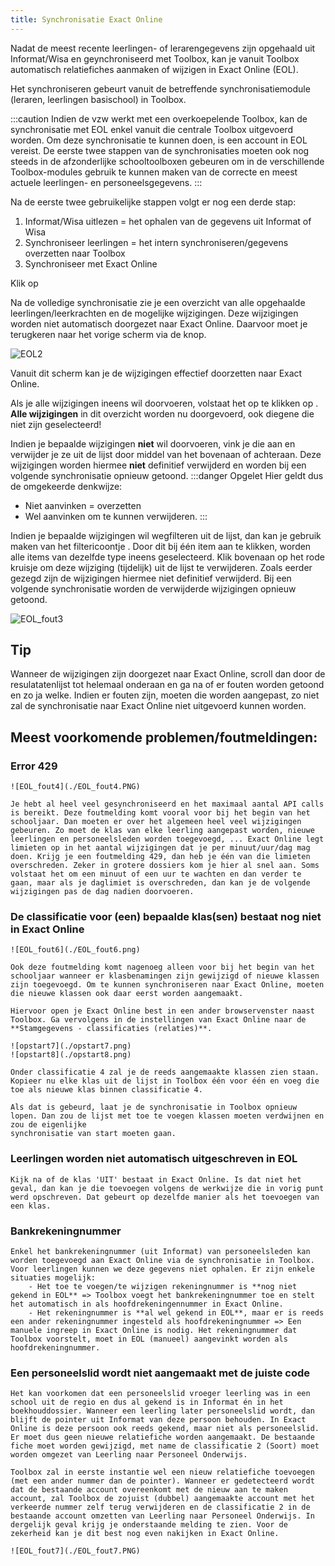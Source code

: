 ```yaml
---
title: Synchronisatie Exact Online
---
```


Nadat de meest recente leerlingen- of lerarengegevens zijn opgehaald uit Informat/Wisa en geynchroniseerd met Toolbox, kan je vanuit Toolbox automatisch relatiefiches aanmaken of wijzigen in Exact Online (EOL). 

Het synchroniseren gebeurt vanuit de betreffende synchronisatiemodule (leraren, leerlingen basischool) in Toolbox.

:::caution
Indien de vzw werkt met een overkoepelende Toolbox, kan de synchronisatie met EOL enkel vanuit die centrale Toolbox uitgevoerd worden. Om deze synchronisatie te kunnen doen, is een account in EOL vereist. De eerste twee stappen van de synchronisaties moeten ook nog steeds in de afzonderlijke schooltoolboxen gebeuren om in de verschillende Toolbox-modules gebruik te kunnen maken van de correcte en meest actuele leerlingen- en personeelsgegevens.
:::

Na de eerste twee gebruikelijke stappen volgt er nog een derde stap:

1. Informat/Wisa uitlezen = het ophalen van de gegevens uit Informat of Wisa
2. Synchroniseer leerlingen = het intern synchroniseren/gegevens overzetten naar Toolbox
3. Synchroniseer met Exact Online 

Klik op <LegacyAction img="sync.png" text="Start volledige synchronisatie"/>

Na de volledige synchronisatie zie je een overzicht van alle opgehaalde leerlingen/leerkrachten en de mogelijke wijzigingen. 
Deze wijzigingen worden niet automatisch doorgezet naar Exact Online. Daarvoor moet je terugkeren naar het vorige scherm via de <LegacyAction img="home.png"/> knop. 

![EOL2](./EOL2.png) 

Vanuit dit scherm kan je de wijzigingen effectief doorzetten naar Exact Online. 

Als je alle wijzigingen ineens wil doorvoeren, volstaat het op te klikken op <LegacyAction img="play.png" text="Voer deze wijzigingen door in Exact Online"/>. **Alle wijzigingen** in dit overzicht worden nu doorgevoerd, ook diegene die niet zijn geselecteerd!

Indien je bepaalde wijzigingen **niet** wil doorvoeren, vink je die aan en verwijder je ze uit de lijst door middel van het <LegacyAction img="remove.png"/> bovenaan of achteraan. Deze wijzigingen worden hiermee **niet** definitief verwijderd en worden bij een volgende synchronisatie opnieuw getoond. 
:::danger Opgelet
Hier geldt dus de omgekeerde denkwijze:
- Niet aanvinken = overzetten
- Wel aanvinken om te kunnen verwijderen.
:::

Indien je bepaalde wijzigingen wil wegfilteren uit de lijst, dan kan je gebruik maken van het filtericoontje <LegacyAction img="filter.png"/>. Door dit bij één item aan te klikken, worden alle items van dezelfde type ineens geselecteerd. Klik bovenaan op het rode kruisje om deze wijziging (tijdelijk) uit de lijst te verwijderen. Zoals eerder gezegd zijn de wijzigingen hiermee niet definitief verwijderd. Bij een volgende synchronisatie worden de verwijderde wijzigingen opnieuw getoond. 

![EOL_fout3](./EOL_fout3.png)

## Tip
Wanneer de wijzigingen zijn doorgezet naar Exact Online, scroll dan door de resulatatenlijst tot helemaal onderaan en ga na of er fouten worden getoond en zo ja welke. Indien er fouten zijn, moeten die worden aangepast, zo niet zal de synchronisatie naar Exact Online niet uitgevoerd kunnen worden. 

## Meest voorkomende problemen/foutmeldingen:
### Error 429

    ![EOL_fout4](./EOL_fout4.PNG)

    Je hebt al heel veel gesynchroniseerd en het maximaal aantal API calls is bereikt. Deze foutmelding komt vooral voor bij het begin van het schooljaar. Dan moeten er over het algemeen heel veel wijzigingen gebeuren. Zo moet de klas van elke leerling aangepast worden, nieuwe leerlingen en personeelsleden worden toegevoegd, ... Exact Online legt limieten op in het aantal wijzigingen dat je per minuut/uur/dag mag doen. Krijg je een foutmelding 429, dan heb je één van die limieten overschreden. Zeker in grotere dossiers kom je hier al snel aan. Soms volstaat het om een minuut of een uur te wachten en dan verder te gaan, maar als je daglimiet is overschreden, dan kan je de volgende wijzigingen pas de dag nadien doorvoeren.

### De classificatie voor (een) bepaalde klas(sen) bestaat nog niet in Exact Online

    ![EOL_fout6](./EOL_fout6.png)

    Ook deze foutmelding komt nagenoeg alleen voor bij het begin van het schooljaar wanneer er klasbenamingen zijn gewijzigd of nieuwe klassen zijn toegevoegd. Om te kunnen synchroniseren naar Exact Online, moeten die nieuwe klassen ook daar eerst worden aangemaakt. 

    Hiervoor open je Exact Online best in een ander browservenster naast Toolbox. Ga vervolgens in de instellingen van Exact Online naar de **Stamgegevens - classificaties (relaties)**. 

    ![opstart7](./opstart7.png)
    ![opstart8](./opstart8.png)

    Onder classificatie 4 zal je de reeds aangemaakte klassen zien staan. Kopieer nu elke klas uit de lijst in Toolbox één voor één en voeg die toe als nieuwe klas binnen classificatie 4.

    Als dat is gebeurd, laat je de synchronisatie in Toolbox opnieuw lopen. Dan zou de lijst met toe te voegen klassen moeten verdwijnen en zou de eigenlijke 
    synchronisatie van start moeten gaan.

### Leerlingen worden niet automatisch uitgeschreven in EOL

    Kijk na of de klas 'UIT' bestaat in Exact Online. Is dat niet het geval, dan kan je die toevoegen volgens de werkwijze die in vorig punt werd opschreven. Dat gebeurt op dezelfde manier als het toevoegen van een klas. 
    
### Bankrekeningnummer
    Enkel het bankrekeningnummer (uit Informat) van personeelsleden kan worden toegevoegd aan Exact Online via de synchronisatie in Toolbox. Voor leerlingen kunnen we deze gegevens niet ophalen. Er zijn enkele situaties mogelijk:
        - Het toe te voegen/te wijzigen rekeningnummer is **nog niet gekend in EOL** => Toolbox voegt het bankrekeningnummer toe en stelt het automatisch in als hoofdrekeningennummer in Exact Online. 
        - Het rekeningnummer is **al wel gekend in EOL**, maar er is reeds een ander rekeningnummer ingesteld als hoofdrekeningnummer => Een manuele ingreep in Exact Online is nodig. Het rekeningnummer dat Toolbox voorstelt, moet in EOL (manueel) aangevinkt worden als hoofdrekeningnummer.  

### Een personeelslid wordt niet aangemaakt met de juiste code
    Het kan voorkomen dat een personeelslid vroeger leerling was in een school uit de regio en dus al gekend is in Informat én in het boekhouddossier. Wanneer een leerling later personeelslid wordt, dan blijft de pointer uit Informat van deze persoon behouden. In Exact Online is deze persoon ook reeds gekend, maar niet als personeelslid. Er moet dus geen nieuwe relatiefiche worden aangemaakt. De bestaande fiche moet worden gewijzigd, met name de classificatie 2 (Soort) moet worden omgezet van Leerling naar Personeel Onderwijs.  

    Toolbox zal in eerste instantie wel een nieuw relatiefiche toevoegen (met een ander nummer dan de pointer). Wanneer er gedetecteerd wordt dat de bestaande account overeenkomt met de nieuw aan te maken account, zal Toolbox de zojuist (dubbel) aangemaakte account met het verkeerde nummer zelf terug verwijderen en de classificatie 2 in de bestaande account omzetten van Leerling naar Personeel Onderwijs. In dergelijk geval krijg je onderstaande melding te zien. Voor de zekerheid kan je dit best nog even nakijken in Exact Online. 

    ![EOL_fout7](./EOL_fout7.PNG)













